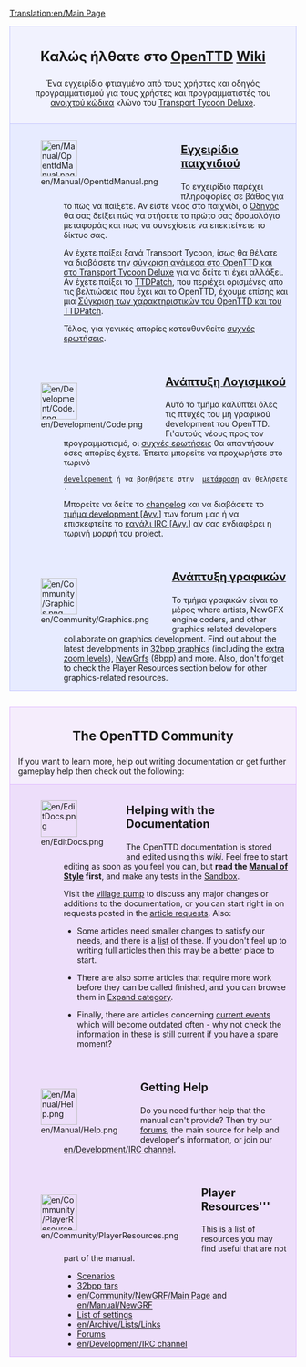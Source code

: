 [[Translation:en/Main Page]]
{{en/Translation|origin= en/Main Page
|from  = en
|to    = el
|Percentage =40
}}{{en/-}}

<div style="background-color: #f1f2fe; border: 1px solid #c7c8fe; margin: 0; padding: 1em 1em 1em 1em; text-align:center">
<div style="font-size:1.7em; font-weight:bold">Καλώς ήλθατε στο <span class="plainlinks">[http://www.openttd.org/ OpenTTD]</span> [http://el.wikipedia.org/wiki/Wiki Wiki]</div>
Ένα εγχειρίδιο φτιαγμένο από τους χρήστες και οδηγός προγραμματισμού για τους χρήστες και προγραμματιστές του [http://www.opensource.org/ ανοιχτού κώδικα] κλώνο του [[el/Archive/OpenTTD/Transport Tycoon Deluxe|Transport Tycoon Deluxe]].</div>
<div style="background-color: #E7EBFF; border: 1px solid #c7c8fe; border-top:none; padding: 1em 1em 0em 1em; margin-bottom:2em">
<div style="float:left">[[File:en/Manual/OpenttdManual.png|64px]]</div>
<div style="margin-left:80px; margin-bottom:4em">
<div style="font-size:1.4em; font-weight:bold">[[el/Manual/Main Page|Εγχειρίδιο παιχνιδιού]]</div>
Το εγχειρίδιο παρέχει πληροφορίες σε βάθος για το πώς να παίξετε. Αν είστε νέος στο παιχνίδι, ο [[el/Οδηγός|Οδηγός]] θα σας δείξει πώς να στήσετε το πρώτο σας δρομολόγιο μεταφοράς και πως να συνεχίσετε να επεκτείνετε το δίκτυο σας.

Αν έχετε παίξει ξανά Transport Tycoon, ίσως θα θέλατε να διαβάσετε την [[el/Αλλαγές από το TTD|σύγκριση ανάμεσα στο OpenTTD και στο Transport Tycoon Deluxe]] για να δείτε τι έχει αλλάξει. Αν έχετε παίξει το [[el/Archive/OpenTTD/TTDPatch|TTDPatch]], που περιέχει ορισμένες απο τις βελτιώσεις που έχει και το OpenTTD, έχουμε επίσης και μια [[el/Σύγκριση των χαρακτηριστικών του OpenTTD και του TTDPatch|Σύγκριση των χαρακτηριστικών του OpenTTD και του TTDPatch]].

Τέλος, για γενικές απορίες κατευθυνθείτε [[el/Συχνές ερωτήσεις|συχνές ερωτήσεις]].
</div>

<div style="float:left">[[File:en/Development/Code.png|64px]]</div>
<div style="margin-left:80px; margin-bottom:4em">
<div style="font-size:1.4em; font-weight:bold">[[el/Ανάπτυξη λογισμικού|Ανάπτυξη Λογισμικού]]</div>
Αυτό το τμήμα καλύπτει όλες τις πτυχές του μη γραφικού development του OpenTTD. Γι'αυτούς νέους προς τον προγραμματισμό, οι [[el/Συχνές ερωτήσεις development|συχνές ερωτήσεις]] θα απαντήσουν όσες απορίες έχετε.  Έπειτα μπορείτε να προχωρήστε στο τωρινό
 [[el/Ανάπτυξη λογισμικού|developement]] ή να βοηθήσετε στην  [[el/Διεθνοποίηση|μετάφραση]] αν θελήσετε.

Μπορείτε να δείτε το [http://hg.openttd.org/openttd/trunk.hg/shortlog changelog] και να διαβάσετε το [http://www.tt-forums.net/viewforum.php?f=33 τμήμα development [Αγγ.]] των forum μας ή να επισκεφτείτε το [[en/Development/IRC channel|κανάλι IRC [Αγγ.]]] αν σας ενδιαφέρει η τωρινή μορφή του project.<br>
</div>

<div style="float:left">[[File:en/Community/Graphics.png|64px]]</div>
<div style="margin-left:80px; margin-bottom:1em; min-height:64px">
<div style="font-size:1.4em; font-weight:bold">[[el/Ανάπτυξη γραφικών|Ανάπτυξη γραφικών]]</div>
Το τμήμα γραφικών είναι το μέρος where artists, NewGFX engine coders, and other graphics related developers collaborate on graphics development. Find out about the latest developments in [[en/Archive/Old 32bpp/32bit Graphics Development|32bpp graphics]] (including the [[en/Community/NewGRF/Playing with 32 bpp graphics|extra zoom levels]]), [[en/Manual/NewGRF|NewGrfs]] (8bpp) and more. Also, don't forget to check the Player Resources section below for other graphics-related resources.
</div>

</div>

<div style="background-color: #F5EDFC; border: 1px solid #E1BBFF; margin: 0; padding: 1em 1em 0em 1em;">
<div style="font-size:1.6em; font-weight:bold; text-align:center">The OpenTTD Community</div>
If you want to learn more, help out writing documentation or get further gameplay help then check out the following:
</div>

<div style="background-color: #EDDEFA; border: 1px solid #E1BBFF; border-top:none; padding: 1em 1em 0em 1em;">

<div style="float:left">[[File:en/EditDocs.png|64px]]</div>
<div style="margin-left:80px; margin-bottom:4em">
<div style="font-size:1.4em; font-weight:bold">Helping with the Documentation</div>
The OpenTTD documentation is stored and edited using this <em>wiki</em>. Feel free to start editing as soon as you feel you can, but '''read the [[en/Wiki/Manual of Style|Manual of Style]] first''', and make any tests in the [[en/Sandbox|Sandbox]].  

Visit the [[en/Archive/Community/Village Pump|village pump]] to discuss any major changes or additions to the documentation, or you can start right in on requests posted in the [[en/Requested Articles|article requests]]. Also:

*Some articles need smaller changes to satisfy our needs, and there is a [[:Category:en/To do|list]] of these.  If you don't feel up to writing full articles then this may be a better place to start. 

*There are also some articles that require more work before they can be called finished, and you can browse them in [[:Category:en/Articles to be expanded|Expand category]]. 

*Finally, there are articles concerning [[:Category:en/Current events|current events]] which will become outdated often - why not check the information in these is still current if you have a spare moment?
</div>

<div style="float:left">[[File:en/Manual/Help.png|64px]]</div>
<div style="margin-left:80px; margin-bottom:4em">
<div style="font-size:1.4em; font-weight:bold">Getting Help</div>
Do you need further help that the manual can't provide? Then try our [http://www.tt-forums.net/viewforum.php?f=55 forums], the main source for help and developer's information, or join our [[en/Development/IRC channel]].
</div>

<div style="float:left">[[File:en/Community/PlayerResources.png|64px]]</div>
<div style="margin-left:80px; margin-bottom:1em">
<div style="font-size:1.4em; font-weight:bold">Player Resources'''</div>
This is a list of resources you may find useful that are not part of the manual.
*[[en/Community/Scenarios/Main Page|Scenarios]]
*[[en/Archive/Old 32bpp/List of downloadable 32 bpp tars|32bpp tars]]
*[[en/Community/NewGRF/Main Page]] and [[en/Manual/NewGRF]]
*[[en/Archive/Manual/Settings/Advanced Settings|List of settings]]
*[[en/Archive/Lists/Links]]
*[http://www.tt-forums.net/viewforum.php?f=55 Forums]
*[[en/Development/IRC channel]]
</div>
</div>